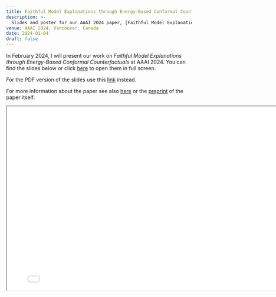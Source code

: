 ```yaml
---
title: Faithful Model Explanations through Energy-Based Conformal Counterfactuals
description: >-
  Slides and poster for our AAAI 2024 paper, [Faithful Model Explanations through Energy-Based Conformal Counterfactuals](https://arxiv.org/abs/2312.10648).
venue: AAAI 2024, Vancouver, Canada
date: 2024-01-04
draft: false
---
```


In February 2024, I will present our work on *Faithful Model Explanations through Energy-Based Conformal Counterfactuals* at AAAI 2024. You can find the slides below or click [here](presentation.html){target="_blank"} to open them in full screen. 

For the PDF version of the slides use this [link](presentation.pdf){target="_blank"} instead. 

For more information about the paper see also [here](../../../publications/posts/aaai-2024/index.qmd) or the [preprint](https://arxiv.org/abs/2312.10648) of the paper itself. 

```{=html}
<iframe width="800" height="500" marginheight="0" marginwidth="0" src="presentation.html"></iframe>
```